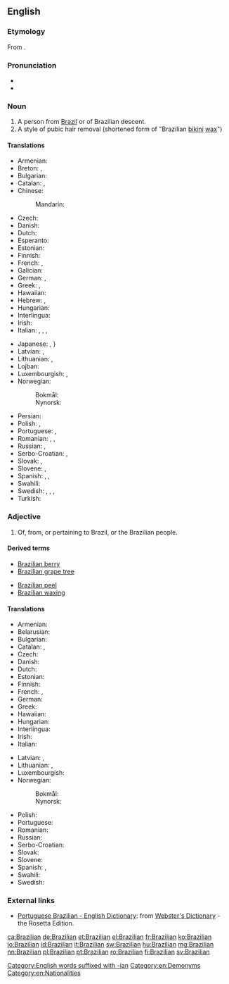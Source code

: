 {{also|brazilian}}
==English==

===Etymology===
From {{suffix|Brazil|ian|lang=en}}.

===Pronunciation===
* {{IPA|/bɹəˈzɪlɪən/|/bɹəˈzɪljən/|lang=en}}
* {{audio|Brazilian US.ogg|Audio (U.S.A.)|lang=en}}

===Noun===
{{en-noun}}

# A person from [[Brazil]] or of Brazilian descent.
# A style of pubic hair removal (shortened form of "Brazilian [[bikini]] [[wax]]")

====Translations====
{{trans-top|person from Brazil}}
* Armenian: {{t|hy|բրազիլացի|sc=Armn}}
* Breton: {{t+|br|Braziliad|m}}, {{t+|br|Braziliadez|f}}
* Bulgarian: {{t|bg|бразилец|m|sc=Cyrl}}
* Catalan: {{t|ca|brasiler|m}}, {{t|ca|brasilera|f}}
* Chinese:
*: Mandarin: {{t+|cmn|巴西人|tr=Bāxī-rén|sc=Hani}}
* Czech: {{t|cs|Brazilec|m}}
* Danish: {{t+|da|brasilianer|c}}
* Dutch: {{t+|nl|Braziliaan}}
* Esperanto: {{t|eo|Brazilano}}
* Estonian: {{t|et|brasilaane}}
* Finnish: {{t+|fi|brasilialainen}}
* French: {{t+|fr|Brésilien|m}}, {{t+|fr|Brésilienne|f}}
* Galician: {{t|gl|brasileiro|m}}
* German: {{t+|de|Brasilianer|m}}, {{t+|de|Brasilianerin|f}}
* Greek: {{t+|el|Βραζιλιάνος|m}}, {{t|el|Βραζιλιάνα|f}}
* Hawaiian: {{t|haw|Palakila}}
* Hebrew: {{t|he|ברזילאי|m|tr=brazilai}}, {{t|he|ברזילאית|f|tr=brazilait}}
* Hungarian: {{t+|hu|brazil}}
* Interlingua: {{t|ia|brasiliano}}
* Irish: {{t|ga|Brasaíleach|m}}
* Italian: {{t+|it|brasiliano|m}}, {{t|it|brasiliana|f}}, {{t|it|brasiliani|m-p}}, {{t|it|brasiliane|f-p}}
{{trans-mid}}
* Japanese: {{t+|ja|ブラジル人|tr=Burajirujin}}, {{t+|ja|伯人|tr=Hakujin}}}
* Latvian: {{t|lv|brazīlietis|m}}, {{t|lv|brazīliete|f}}
* Lithuanian: {{t+|lt|brazilas|m}}, {{t+|lt|brazilė|f}}
* Lojban: {{t|jbo|brazo}}
* Luxembourgish: {{t|lb|Brasilianer|m}}, {{t|lb|Brasilianerin|f}}
* Norwegian:
*: Bokmål: {{t+|no|brasilianer|m}}
*: Nynorsk: {{t+|nn|brasilianar|m}}
* Persian: {{t+|fa|برزیلی|sc=fa-Arab}}
* Polish: {{t+|pl|Brazylijczyk|m-pr}}, {{t+|pl|Brazylijka|f}}
* Portuguese: {{t+|pt|brasileiro|m}}, {{t+|pt|brasileira|f}}
* Romanian: {{t+|ro|brazilian|m}}, {{t+|ro|braziliană|f}}, {{t|ro|braziliancă|f}}
* Russian: {{t+|ru|брази́лец|m}}, {{t+|ru|брази́льянка|f}}
* Serbo-Croatian: {{t+|sh|Brazilac|m}}, {{t|sh|Brazilka|f}}
* Slovak: {{t|sk|Brazílčan|m}}, {{t|sk|Brazílčanka|f}}
* Slovene: {{t+|sl|Brazílec|m}}, {{t|sl|Brazílka|f}}
* Spanish: {{t+|es|brasileño|m}}, {{t+|es|brasileña|f}}, {{t+|es|brasilero}}
* Swahili: {{t+|sw|Mbrazili}}
* Swedish: {{t+|sv|brasilian|c}}, {{t+|sv|brasilianare|c}}, {{t+|sv|brasilianska|c}}, {{t+|sv|brasse|c}}
* Turkish: {{t+|tr|Brezilyalı}}
{{trans-bottom}}

===Adjective===
{{en-adj|-}}

# Of, from, or pertaining to Brazil, or the Brazilian people.

====Derived terms====
{{rel-top3|Terms derived from ''Brazilian'' (adjective)}}
* [[Brazilian berry]]
* [[Brazilian grape tree]]
{{rel-mid3}}
* [[Brazilian peel]]
* [[Brazilian waxing]]
{{rel-bottom}}

====Translations====
{{trans-top|pertaining to Brazil}}
* Armenian: {{t|hy|բրազիլական|sc=Armn}}
* Belarusian: {{t|be|бразі́льскі|m|sc=Cyrl}}
* Bulgarian: {{t|bg|бразилски|sc=Cyrl}}
* Catalan: {{t|ca|brasiler|m}}, {{t|ca|brasilera|f}}
* Czech: {{t+|cs|brazilský|m}}
* Danish: {{t|da|brasiliansk}}
* Dutch: {{t+|nl|Braziliaans}}
* Estonian: {{t+|et|brasiilia}}
* Finnish: {{t+|fi|brasilialainen}}
* French: {{t+|fr|brésilien}}, {{t+|fr|auriverde}}
* German: {{t+|de|brasilianisch}}
* Greek: {{t+|el|βραζιλιάνικος}}
* Hawaiian: {{t|haw|Palakila}}
* Hungarian: {{t+|hu|brazil}}
* Interlingua: {{t|ia|brasilian}}
* Irish: {{t|ga|Brasaíleach}}
* Italian: {{t+|it|brasiliano}}
{{trans-mid}}
* Latvian: {{t|lv|brazīliešu}}, {{t|lv|brazīlisks}}
* Lithuanian: {{t|lt|brazilų}}, {{t|lt|brazilietiškas}}
* Luxembourgish: {{t|lb|brasilianesch}}
* Norwegian:
*: Bokmål: {{t+|nb|brasiliansk}}
*: Nynorsk: {{t+|nn|brasiliansk}}
* Polish: {{t+|pl|brazylijski}}
* Portuguese: {{t+|pt|brasileiro}}
* Romanian: {{t+|ro|brazilian}}
* Russian: {{t+|ru|брази́льский}}
* Serbo-Croatian: {{t+|sh|brazilski}}
* Slovak: {{t|sk|brazílsky}}
* Slovene: {{t+|sl|brazílski}}
* Spanish: {{t+|es|brasileño}}, {{t+|es|brasilero|m}}
* Swahili: {{t|sw|Kibrazili}}
* Swedish: {{t+|sv|brasiliansk}}
{{trans-bottom}}

===External links===
* [http://www.websters-online-dictionary.org/definition/Portuguese+Brazilian-english/ Portuguese Brazilian - English Dictionary]: from [http://www.websters-online-dictionary.org/ Webster's Dictionary] - the Rosetta Edition.

[[Category:English words suffixed with -ian]]
[[Category:en:Demonyms]]
[[Category:en:Nationalities]]

[[ca:Brazilian]]
[[de:Brazilian]]
[[et:Brazilian]]
[[el:Brazilian]]
[[fr:Brazilian]]
[[ko:Brazilian]]
[[io:Brazilian]]
[[id:Brazilian]]
[[it:Brazilian]]
[[sw:Brazilian]]
[[hu:Brazilian]]
[[mg:Brazilian]]
[[nn:Brazilian]]
[[pl:Brazilian]]
[[pt:Brazilian]]
[[ro:Brazilian]]
[[fi:Brazilian]]
[[sv:Brazilian]]